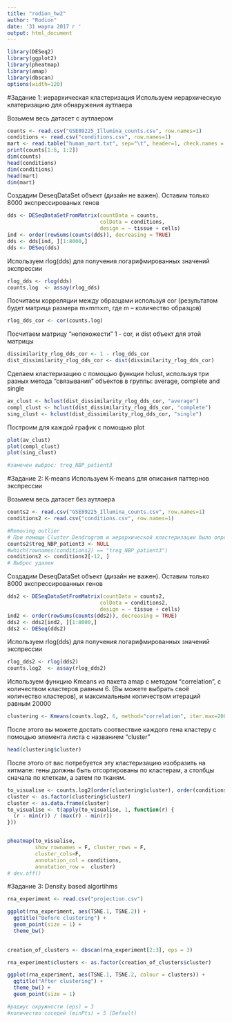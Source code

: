 ---
title: "rodion_hw2"
author: "Rodion"
date: '31 марта 2017 г '
output: html_document
---

```{r setup, message=FALSE}
library(DESeq2)
library(ggplot2)
library(pheatmap)
library(amap)
library(dbscan)
options(width=120)

```

#Задание 1: иерархическая кластеризация
Используем иерархическую клатеризацию для обнаружения аутлаера

Возьмем весь датасет с аутлаером
```{r load, message=FALSE, warning=FALSE}
counts <- read.csv("GSE89225_Illumina_counts.csv", row.names=1)
conditions <- read.csv("conditions.csv", row.names=1)
mart <- read.table("human_mart.txt", sep="\t", header=1, check.names = F)
print(counts[1:6, 1:2])
dim(counts)
head(conditions)
dim(conditions)
head(mart)
dim(mart)
```

Создадим DeseqDataSet объект (дизайн не важен). Оставим только 8000 экспрессированых генов

```{r dds, message=FALSE, warning=FALSE}
dds <- DESeqDataSetFromMatrix(countData = counts,
                              colData = conditions,
                              design = ~ tissue + cells)
ind <- order(rowSums(counts(dds)), decreasing = TRUE)
dds <- dds[ind, ][1:8000,]
dds <- DESeq(dds)
```

Используем rlog(dds) для получения логарифмированных значений экспрессии
```{r logs, message=FALSE, warning=FALSE}
rlog_dds <- rlog(dds)
counts.log  <- assay(rlog_dds)
```

Посчитаем корреляции между образцами используя cor (результатом будет матрица размера m×mm×m, где m – количество образцов)
```{r cor, message=FALSE, warning=FALSE}
rlog_dds_cor <- cor(counts.log)
```

Посчитаем матрицу “непохожести” 1 - cor, и dist объект для этой матрицы
```{r corr, message=FALSE, warning=FALSE}
dissimilarity_rlog_dds_cor <- 1 - rlog_dds_cor
dist_dissimilarity_rlog_dds_cor <- dist(dissimilarity_rlog_dds_cor)
```

Сделаем кластеризацию с помощью функции hclust, используя три разных метода “связывания” объектов в группы: average, complete and single
```{r hc, message=FALSE, warning=FALSE}
av_clust <- hclust(dist_dissimilarity_rlog_dds_cor, "average")
compl_clust <- hclust(dist_dissimilarity_rlog_dds_cor, "complete")
sing_clust <- hclust(dist_dissimilarity_rlog_dds_cor, "single")
```

Построим для каждой график с помощью plot
```{r plot, message=FALSE, warning=FALSE}
plot(av_clust)
plot(compl_clust)
plot(sing_clust)

#замечен выброс: treg_NBP_patient3
```

#Задание 2: K-means
Используем K-means для описания паттернов экспрессии

Возьмем весь датасет без аутлаера
```{r load2, message=FALSE, warning=FALSE}
counts2 <- read.csv("GSE89225_Illumina_counts.csv", row.names=1)
conditions2 <- read.csv("conditions.csv", row.names=1)

#Removing outlier
# При помощи Cluster Dendrogram и иерархической кластеризации было определно, что выбросом является образец treg_NBP_patient3
counts2$treg_NBP_patient3 <- NULL
#which(rownames(conditions2) == "treg_NBP_patient3")
conditions2 <- conditions2[-12, ]
# Выброс удален
```

Создадим DeseqDataSet объект (дизайн не важен). Оставим только 8000 экспрессированных генов
```{r dd2, message=FALSE, warning=FALSE}
dds2 <- DESeqDataSetFromMatrix(countData = counts2,
                              colData = conditions2,
                              design = ~ tissue + cells)
ind2 <- order(rowSums(counts(dds2)), decreasing = TRUE)
dds2 <- dds2[ind2, ][1:8000,]
dds2 <- DESeq(dds2)
```


Используем rlog(dds) для получения логарифмированных значений экспрессии
```{r logs2, message=FALSE, warning=FALSE}
rlog_dds2 <- rlog(dds2)
counts.log2  <- assay(rlog_dds2)
```

Используем функцию Kmeans из пакета amap с методом “correlation”, c количеством кластеров равным 6. (Вы можете выбрать своё количество кластеров), и максимальным количеством итераций равным 20000
```{r clustkmean, message=FALSE, warning=FALSE}
clustering <- Kmeans(counts.log2, 6, method="correlation", iter.max=20000)
```

После этого вы можете достать соотвествие каждого гена кластеру с помощью элемента листа с названием “cluster”
```{r headclust, message=FALSE, warning=FALSE}
head(clustering$cluster)
```

После этого от вас потребуется эту кластеризацию изобразить на хитмапе: гены должны быть отсортированы по кластерам, а столбцы сначала по клеткам, а затем по тканям.
```{r heat, fig.height=10, fig.width=8, message=FALSE, warning=FALSE}


to_visualise <- counts.log2[order(clustering$cluster), order(conditions2$cells, conditions2$tissue)]
cluster <- as.factor(clustering$cluster)
cluster <- as.data.frame(cluster)
to_visualise <- t(apply(to_visualise, 1, function(r) {
  (r - min(r)) / (max(r) - min(r))
}))


pheatmap(to_visualise, 
         show_rownames = F, cluster_rows = F,
         cluster_cols=F,
         annotation_col = conditions,
         annotation_row =  cluster)
# dev.off()


```


#Задание 3: Density based algortihms
```{r dens, message=FALSE, warning=FALSE}
rna_experiment <- read.csv("projection.csv")

ggplot(rna_experiment, aes(TSNE.1, TSNE.2)) +
  ggtitle("Before clustering") +
  geom_point(size = 1) +
  theme_bw()
  

creation_of_clusters <- dbscan(rna_experiment[2:3], eps = 3)

rna_experiment$clusters <- as.factor(creation_of_clusters$cluster)

ggplot(rna_experiment, aes(TSNE.1, TSNE.2, colour = clusters)) +
  ggtitle("After clustering") +
  theme_bw() + 
  geom_point(size = 1) 

#радиус окружности (eps) = 3
#количество соседей (minPts) = 5 (Default)
```

